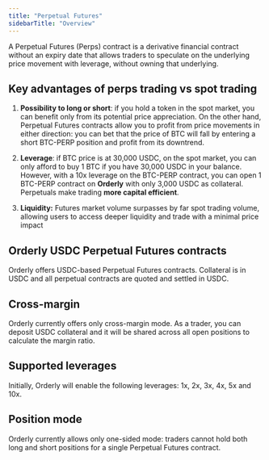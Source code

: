 ```yaml
---
title: "Perpetual Futures"
sidebarTitle: "Overview"
---
```


A Perpetual Futures (Perps) contract is a derivative financial contract without an expiry date that allows traders to speculate on the underlying price movement with leverage, without owning that underlying. 

## Key advantages of perps trading vs spot trading

1. **Possibility to long or short**: if you hold a token in the spot market, you can benefit only from its potential price appreciation. On the other hand, Perpetual Futures contracts allow you to profit from price movements in either direction: you can bet that the price of BTC will fall by entering a short BTC-PERP position and profit from its downtrend.

2. **Leverage**: if BTC price is at 30,000 USDC, on the spot market, you can only afford to buy 1 BTC if you have 30,000 USDC in your balance. However, with a 10x leverage on the BTC-PERP contract, you can open 1 BTC-PERP contract on **Orderly** with only 3,000 USDC as collateral. Perpetuals make trading **more capital efficient**.

3. **Liquidity:** Futures market volume surpasses by far spot trading volume, allowing users to access deeper liquidity and trade with a minimal price impact

## Orderly USDC Perpetual Futures contracts

Orderly offers USDC-based Perpetual Futures contracts. Collateral is in USDC and all perpetual contracts are quoted and settled in USDC.

## Cross-margin

Orderly currently offers only cross-margin mode. As a trader, you can deposit USDC collateral and it will be shared across all open positions to calculate the margin ratio.

## Supported leverages

Initially, Orderly will enable the following leverages: 1x, 2x, 3x, 4x, 5x and 10x.

## Position mode

Orderly currently allows only one-sided mode: traders cannot hold both long and short positions for a single Perpetual Futures contract.


